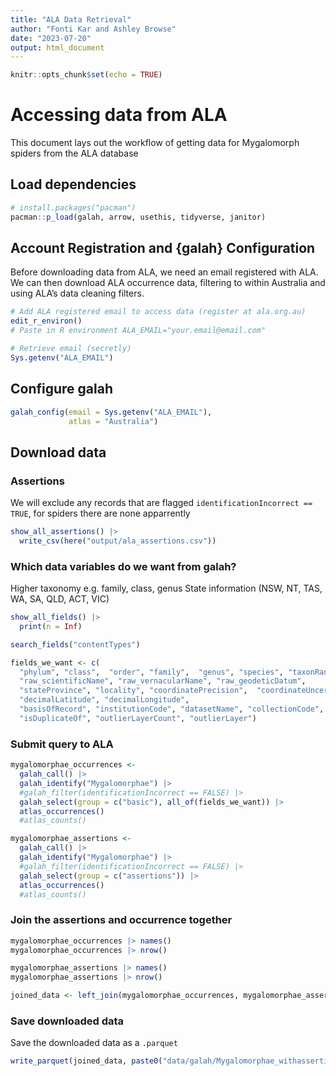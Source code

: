 ```yaml
---
title: "ALA Data Retrieval"
author: "Fonti Kar and Ashley Browse"
date: "2023-07-20"
output: html_document
---
```


```r
knitr::opts_chunk$set(echo = TRUE)
```

# Accessing data from ALA

This document lays out the workflow of getting data for Mygalomorph spiders from the ALA database 

## Load dependencies

```r
# install.packages("pacman")
pacman::p_load(galah, arrow, usethis, tidyverse, janitor)
```

## Account Registration and {galah} Configuration 

Before downloading data from ALA, we need an email registered with ALA. We can then download ALA occurrence data, filtering to within Australia and using ALA's data cleaning filters.

```r
# Add ALA registered email to access data (register at ala.org.au)
edit_r_environ()
# Paste in R environment ALA_EMAIL="your.email@email.com"

# Retrieve email (secretly)
Sys.getenv("ALA_EMAIL")
```

## Configure galah
```r
galah_config(email = Sys.getenv("ALA_EMAIL"), 
             atlas = "Australia")
```

## Download data

### Assertions

We will exclude any records that are flagged `identificationIncorrect == TRUE`, for spiders there are none apparrently

```r
show_all_assertions() |> 
  write_csv(here("output/ala_assertions.csv"))
```

### Which data variables do we want from galah?

<!-- AB to check with PB which columns we need  -->
Higher taxonomy e.g. family, class, genus
State information (NSW, NT, TAS, WA, SA, QLD, ACT, VIC)

```r
show_all_fields() |> 
  print(n = Inf)

search_fields("contentTypes")

fields_we_want <- c(
  "phylum", "class",  "order", "family",  "genus", "species", "taxonRank", "taxonID",
  "raw_scientificName", "raw_vernacularName", "raw_geodeticDatum",
  "stateProvince", "locality", "coordinatePrecision",  "coordinateUncertaintyInMeters", 
  "decimalLatitude", "decimalLongitude",
  "basisOfRecord", "institutionCode", "datasetName", "collectionCode", "recordedBy", "catalogNumber",
  "isDuplicateOf", "outlierLayerCount", "outlierLayer")
```

### Submit query to ALA

```r
mygalomorphae_occurrences <- 
  galah_call() |>                               
  galah_identify("Mygalomorphae") |>   
  #galah_filter(identificationIncorrect == FALSE) |> 
  galah_select(group = c("basic"), all_of(fields_we_want)) |> 
  atlas_occurrences() 
  #atlas_counts()

mygalomorphae_assertions <- 
  galah_call() |>                               
  galah_identify("Mygalomorphae") |>   
  #galah_filter(identificationIncorrect == FALSE) |> 
  galah_select(group = c("assertions")) |> 
  atlas_occurrences() 
  #atlas_counts()
```

### Join the assertions and occurrence together

```r
mygalomorphae_occurrences |> names()
mygalomorphae_occurrences |> nrow()

mygalomorphae_assertions |> names()
mygalomorphae_assertions |> nrow()

joined_data <- left_join(mygalomorphae_occurrences, mygalomorphae_assertions, by = "recordID")
```

### Save downloaded data

Save the downloaded data as a `.parquet`

```r
write_parquet(joined_data, paste0("data/galah/Mygalomorphae_withassertions_", Sys.Date(), "_ALA.parquet"))
```





